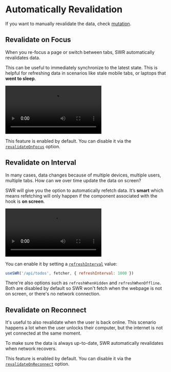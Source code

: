 
# Automatically Revalidation

<Callout>
  If you want to manually revalidate the data, check <Link href="/docs/mutation"><a href="/docs/mutation">mutation</a></Link>.
</Callout>

## Revalidate on Focus

When you re-focus a page or switch between tabs, SWR automatically revalidates data.

This can be useful to immediately synchronize to the latest state. This is helpful for refreshing data in scenarios like stale mobile tabs, or laptops that **went to sleep**.

<Video
  src="https://raw.githubusercontent.com/vercel/swr-site/master/.github/videos/focus-revalidate.mp4"
  caption="Video: using focus revalidation to automatically sync login state between pages."
/>

This feature is enabled by default. You can disable it via the [`revalidateOnFocus`](/docs/options) option.

## Revalidate on Interval

In many cases, data changes because of multiple devices, multiple users, multiple tabs. How can we over time update the data on screen?

SWR will give you the option to automatically refetch data. It’s **smart** which means refetching will only happen if the component associated with the hook is **on screen**.

<Video
  src="https://raw.githubusercontent.com/vercel/swr-site/master/.github/videos/refetch-interval.mp4"
  caption="Video: when a user makes a change, both sessions will eventually render the same data."
/>

You can enable it by setting a [`refreshInterval`](/docs/options) value:

```js
useSWR('/api/todos', fetcher, { refreshInterval: 1000 })
```

There're also options such as `refreshWhenHidden` and `refreshWhenOffline`. Both are disabled by default so SWR won't fetch when the webpage is not on screen, or there's no network connection.

## Revalidate on Reconnect

It's useful to also revalidate when the user is back online. This scenario happens a lot when the user unlocks their computer, but the internet is not yet connected at the same moment.

To make sure the data is always up-to-date, SWR automatically revalidates when network recovers.

This feature is enabled by default. You can disable it via the [`revalidateOnReconnect`](/docs/options) option.
